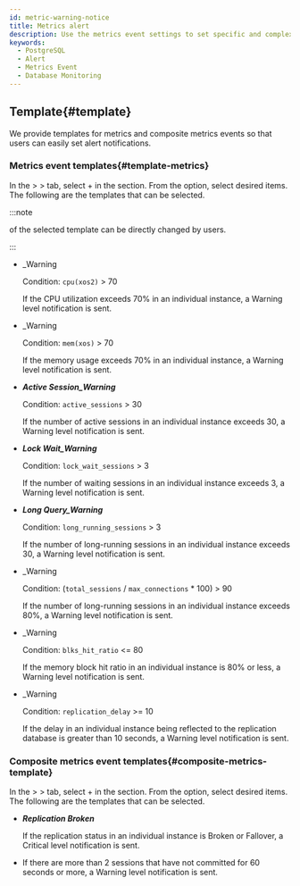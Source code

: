 ```yaml
---
id: metric-warning-notice
title: Metrics alert
description: Use the metrics event settings to set specific and complex events.
keywords:
  - PostgreSQL
  - Alert
  - Metrics Event
  - Database Monitoring
---
```



<Metricswarningnotice />


<Compositemetricswarningnotice />


<Metricseventmodifydelete />


<Metricseventconditionselecttargetguide />

## Template{#template}

We provide templates for metrics and composite metrics events so that users can easily set alert notifications.

### Metrics event templates{#template-metrics}

In the <Cmdname sid="event_statistic" className="uitext" /> &gt; <Cmdname sid="event_setting" className="uitext" /> &gt; <Cmdname sid="metrics" className="uitext" /> tab, select <span class="uitext">+</span> <Cmdname sid="add_notification" className="uitext" />
in the <Cmdname sid="metrics" className="uitext" /> section. From the <Cmdname sid="template" className="uitext" /> option, select desired items. The following are the templates that can be selected.

:::note

<Cmdname sid="metrics_event_rules" className="uitext" /> of the selected template can be directly changed by users.

:::

- <p><Cmdname sid="cpu_usage" className="uitext" /><span class="uitext">_Warning</span></p>

  Condition: `cpu(xos2)` > 70

  If the CPU utilization exceeds 70% in an individual instance, a <span class='slow'>Warning</span> level notification is sent.

- <p><Cmdname sid="memory_usage" className="uitext" /><span class="uitext">_Warning</span></p>

  Condition: `mem(xos)` > 70

  If the memory usage exceeds 70% in an individual instance, a <span class='slow'>Warning</span> level notification is sent.

- **_Active Session_Warning_**

  Condition: `active_sessions` > 30

  If the number of active sessions in an individual instance exceeds 30, a <span class='slow'>Warning</span> level notification is sent.

- **_Lock Wait_Warning_**

  Condition: `lock_wait_sessions` > 3

  If the number of waiting sessions in an individual instance exceeds 3, a <span class='slow'>Warning</span> level notification is sent.

- **_Long Query_Warning_**

  Condition: `long_running_sessions` > 3

  If the number of long-running sessions in an individual instance exceeds 30, a <span class='slow'>Warning</span> level notification is sent.

- <p><Cmdname sid="TTL07136" className="uitext" /><span class="uitext">_Warning</span></p>

  Condition: (`total_sessions` / `max_connections` \* 100) > 90

  If the number of long-running sessions in an individual instance exceeds 80%, a <span class='slow'>Warning</span> level notification is sent.

- <p><Cmdname sid="TTL07137" className="uitext" /><span class="uitext">_Warning</span></p>

  Condition: `blks_hit_ratio` \<= 80

  If the memory block hit ratio in an individual instance is 80% or less, a <span class='slow'>Warning</span> level notification is sent.

- <p><Cmdname sid="TTL07138" className="uitext" /><span class="uitext">_Warning</span></p>

  Condition: `replication_delay` >= 10

  If the delay in an individual instance being reflected to the replication database is greater than 10 seconds, a <span class='slow'>Warning</span> level notification is sent.

### Composite metrics event templates{#composite-metrics-template}

In the <Cmdname sid="event_statistic" className="uitext" /> &gt; <Cmdname sid="event_setting" className="uitext" /> &gt; <Cmdname sid="metrics" className="uitext" /> tab, select <span class="uitext">+</span> <Cmdname sid="add_notification" className="uitext" />
in the <Cmdname sid="composite_metrics" className="uitext" /> section. From the <Cmdname sid="template" className="uitext" /> option, select desired items. The following are the templates that can be selected.

- **_Replication Broken_**

  If the replication status in an individual instance is Broken or Fallover, a <span class='vslow'>Critical</span> level notification is sent.

- <p><Cmdname sid="TTL07141" className="uitext" /></p>

  If there are more than 2 sessions that have not committed for 60 seconds or more, a <span class='slow'>Warning</span> level notification is sent.
